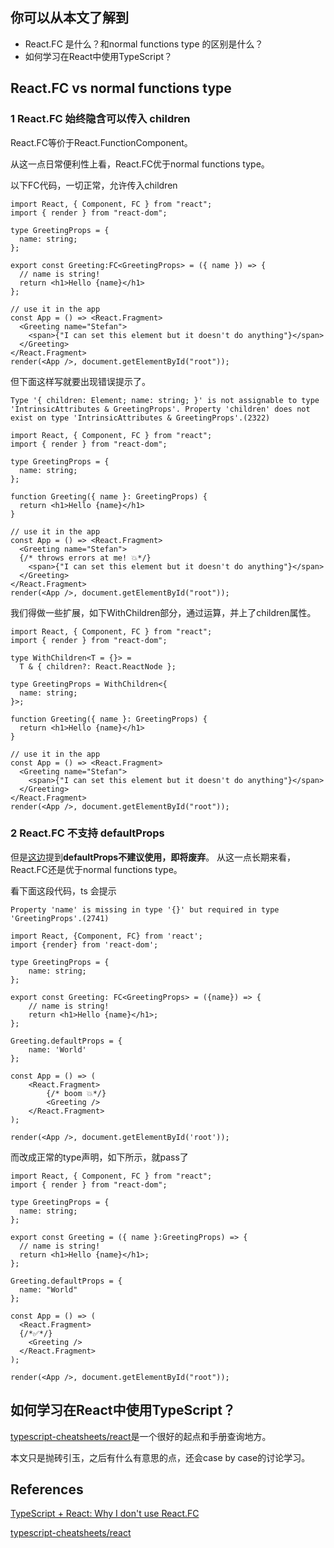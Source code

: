 ## 你可以从本文了解到

-   React.FC 是什么？和normal functions type 的区别是什么？
-   如何学习在React中使用TypeScript？
## React.FC vs normal functions type
### 1 React.FC 始终隐含可以传入 children

React.FC等价于React.FunctionComponent。

从这一点日常便利性上看，React.FC优于normal functions type。

以下FC代码，一切正常，允许传入children
```tsx
import React, { Component, FC } from "react";
import { render } from "react-dom";

type GreetingProps = {
  name: string;
};

export const Greeting:FC<GreetingProps> = ({ name }) => {
  // name is string!
  return <h1>Hello {name}</h1>
};

// use it in the app
const App = () => <React.Fragment>
  <Greeting name="Stefan">
    <span>{"I can set this element but it doesn't do anything"}</span>
  </Greeting>
</React.Fragment>
render(<App />, document.getElementById("root"));
```

但下面这样写就要出现错误提示了。

`Type '{ children: Element; name: string; }' is not assignable to type 'IntrinsicAttributes & GreetingProps'.
  Property 'children' does not exist on type 'IntrinsicAttributes & GreetingProps'.(2322)`

```tsx
import React, { Component, FC } from "react";
import { render } from "react-dom";

type GreetingProps = {
  name: string;
};

function Greeting({ name }: GreetingProps) {
  return <h1>Hello {name}</h1>
}

// use it in the app
const App = () => <React.Fragment>
  <Greeting name="Stefan">
  {/* throws errors at me! 💥*/}
    <span>{"I can set this element but it doesn't do anything"}</span>
  </Greeting>
</React.Fragment>
render(<App />, document.getElementById("root"));
```

我们得做一些扩展，如下WithChildren部分，通过运算，并上了children属性。

```tsx
import React, { Component, FC } from "react";
import { render } from "react-dom";

type WithChildren<T = {}> = 
  T & { children?: React.ReactNode };

type GreetingProps = WithChildren<{
  name: string;
}>;

function Greeting({ name }: GreetingProps) {
  return <h1>Hello {name}</h1>
}

// use it in the app
const App = () => <React.Fragment>
  <Greeting name="Stefan">
    <span>{"I can set this element but it doesn't do anything"}</span>
  </Greeting>
</React.Fragment>
render(<App />, document.getElementById("root"));
```

### 2 React.FC 不支持 defaultProps

但是[这边](https://react-typescript-cheatsheet.netlify.app/docs/basic/getting-started/default_props)提到**defaultProps不建议使用，即将废弃**。
从这一点长期来看，React.FC还是优于normal functions type。

看下面这段代码，ts 会提示

`Property 'name' is missing in type '{}' but required in type 'GreetingProps'.(2741)`

```tsx
import React, {Component, FC} from 'react';
import {render} from 'react-dom';

type GreetingProps = {
    name: string;
};

export const Greeting: FC<GreetingProps> = ({name}) => {
    // name is string!
    return <h1>Hello {name}</h1>;
};

Greeting.defaultProps = {
    name: 'World'
};

const App = () => (
    <React.Fragment>
        {/* boom 💥*/}
        <Greeting />
    </React.Fragment>
);

render(<App />, document.getElementById('root'));
```

而改成正常的type声明，如下所示，就pass了

```tsx
import React, { Component, FC } from "react";
import { render } from "react-dom";

type GreetingProps = {
  name: string;
};

export const Greeting = ({ name }:GreetingProps) => {
  // name is string!
  return <h1>Hello {name}</h1>;
};

Greeting.defaultProps = {
  name: "World"
};

const App = () => (
  <React.Fragment>
  {/*✅*/}
    <Greeting />
  </React.Fragment>
);

render(<App />, document.getElementById("root"));
```
## 如何学习在React中使用TypeScript？

[typescript-cheatsheets/react](https://github.com/typescript-cheatsheets/react)是一个很好的起点和手册查询地方。

本文只是抛砖引玉，之后有什么有意思的点，还会case by case的讨论学习。

## References

[TypeScript + React: Why I don't use React.FC](https://fettblog.eu/typescript-react-why-i-dont-use-react-fc/)

[typescript-cheatsheets/react](https://github.com/typescript-cheatsheets/react)